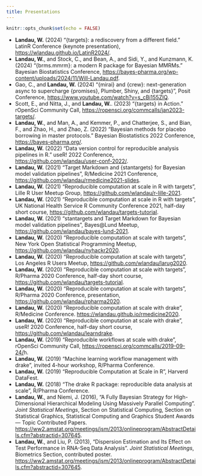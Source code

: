 ```yaml
---
title: Presentations
---
```


```r
knitr::opts_chunk$set(echo = FALSE)
```

- **Landau, W.** (2024) "{targets}: a rediscovery from a different field." LatinR Conference (keynote presentation), <https://wlandau.github.io/LatinR2024/>.
- **Landau, W.**, and Stock, C., and Bean, A., and Sidi, Y., and Kunzmann, K. (2024) "{brms.mmrm}: a modern R package for Bayesian MMRMs." Bayesian Biostatistics Conference, <https://bayes-pharma.org/wp-content/uploads/2024/11/Will-Landau.pdf>.
- Gao, C., and **Landau, W.** (2024) "{mirai} and {crew}: next-generation async to supercharge {promises}, Plumber, Shiny, and {targets}", Posit Conference, <https://www.youtube.com/watch?v=s_cBi155ZIQ>.
- Scott, E., and Nitta, J., and **Landau, W.**. (2023) "{targets} in Action." rOpenSci Community Call, <https://ropensci.org/commcalls/jan2023-targets/>.
- **Landau, W.**, and Man, A., and Kemmer, P., and Chatterjee, S., and Bian, F., and Zhao, H., and Zhao, Z. (2022) "Bayesian methods for placebo borrowing in master protocols." Bayesian Biostatistics 2022 Conference, <https://bayes-pharma.org/>.
- **Landau, W.** (2022) "Data version control for reproducible analysis pipelines in R." useR! 2022 Conference, <https://github.com/wlandau/user-conf-2022/>.
- **Landau, W.** (2021) "Target Markdown and {stantargets} for Bayesian model validation pipelines", R/Medicine 2021 Conference, <https://github.com/wlandau/rmedicine2021-slides>.
- **Landau, W.** (2021) "Reproducible computation at scale in R with targets", Lille R User Meetup Group, <https://github.com/wlandau/r-lille-2021>.
* **Landau, W.** (2021) "Reproducible computation at scale in R with targets", UK National Health Service R Community Conference 2021, half-day short course, <a href="https://github.com/wlandau/targets-tutorial">https://github.com/wlandau/targets-tutorial</a>.
* **Landau, W.** (2021) "stantargets and Target Markdown for Bayesian model validation pipelines", Bayes@Lund Meetup, <https://github.com/wlandau/bayes-lund-2021>.
- **Landau, W.** (2020) "Reproducible computation at scale with targets", New York Open Statistical Programming Meetup, <https://github.com/wlandau/nyhackr2020>.
- **Landau, W.** (2020) "Reproducible computation at scale with targets", Los Angeles R Users Meetup, <https://github.com/wlandau/larug2020>.
- **Landau, W.** (2020) "Reproducible computation at scale with targets", R/Pharma 2020 Conference, half-day short course, <https://github.com/wlandau/targets-tutorial>.
- **Landau, W.** (2020) "Reproducible computation at scale with targets", R/Pharma 2020 Conference, presentation, <https://github.com/wlandau/rpharma2020>.
- **Landau, W.** (2020) "Reproducible computation at scale with drake", R/Medicine Conference. <https://wlandau.github.io/rmedicine2020>.
- **Landau, W.** (2020) "Reproducible computation at scale with drake", useR! 2020 Conference, half-day short course, <https://github.com/wlandau/learndrake>.
- **Landau, W.** (2019) "Reproducible workflows at scale with drake", rOpenSci Community Call, <https://ropensci.org/commcalls/2019-09-24/>h.
- **Landau, W.** (2019) "Machine learning workflow management with drake", invited 4-hour workshop, R/Pharma Conference.
- **Landau, W.** (2019) "Reproducible Computation at Scale in R", Harverd DataFest.
- **Landau, W.** (2018) "The drake R package: reproducible data analysis at scale", R/Pharma Conference.
- **Landau, W.**, and Niemi, J. (2016), "A Fully Bayesian Strategy for High-Dimensional Hierarchical Modeling Using Massively Parallel Computing". *Joint Statistical Meetings*, Section on Statistical Computing, Section on Statistical Graphics, Statistical Computing and Graphics Student Awards — Topic Contributed Papers. <a href="https://ww2.amstat.org/meetings/jsm/2016/onlineprogram/AbstractDetails.cfm?abstractid=318764">https://ww2.amstat.org/meetings/jsm/2013/onlineprogram/AbstractDetails.cfm?abstractid=307645</a>.
- **Landau, W.**, and Liu, P. (2013), "Dispersion Estimation and Its Effect on Test Performance in RNA-Seq Data Analysis". *Joint Statistical Meetings*,	Biometrics Section, contributed poster. <a href="https://ww2.amstat.org/meetings/jsm/2013/onlineprogram/AbstractDetails.cfm?abstractid=307645">https://ww2.amstat.org/meetings/jsm/2013/onlineprogram/AbstractDetails.cfm?abstractid=307645</a>.
